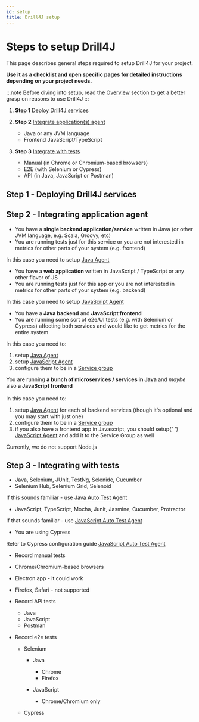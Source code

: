 ```yaml
---
id: setup
title: Drill4J setup
---
```



# Steps to setup Drill4J

This page describes general steps required to setup Drill4J for your project.<br/>

**Use it as a checklist and open specific pages for detailed instructions depending on your project needs.**<br/>

:::note
Before diving into setup, read the [Overview](/docs/overview/why-drill4j) section to get a better grasp on reasons to use Drill4J
:::

1. **Step 1** [Deploy Drill4J services](#step-1---setting-up-drill4j-services)

2. **Step 2** [Integrate application(s) agent](#step-2---integrating-application-agent)

   - Java or any JVM language
   - Frontend JavaScript/TypeScript

3. **Step 3** [Integrate with tests](#step-3---integrating-with-tests)

   - Manual (in Chrome or Chromium-based browsers)
   - E2E (with Selenium or Cypress)
   - API (in Java, JavaScript or Postman)

## Step 1 - Deploying Drill4J services

## Step 2 - Integrating application agent

<div style={{ 'border-bottom': '2px solid lightgrey' }}>
  <Tabs
    defaultValue="single-java"
    values={[
      { label: 'Java', value: 'single-java' },
      { label: 'JavaScript', value: 'single-javascript' },
      { label: 'Java + JS', value: 'java-js' },
      { label: 'Microservices', value: 'microservices' },
      { label: 'Node.js', value: 'node-js' },
    ]}
  >
    <TabItem value="single-java">
      <ul>
        <li>
          You have a <b>single backend application/service</b> written in Java (or other JVM language, e.g. Scala, Groovy, etc)
        </li>
        <li>
          You are running tests just for this service or you are not interested in metrics for other parts of your system (e.g. frontend)
        </li>
      </ul>
      In this case you need to setup <a href="/docs/installation/setup-java-agent">Java Agent</a>
    </TabItem>
    <TabItem value="single-javascript">
      <ul>
        <li>
          You have a <b>web application </b> written in JavaScript / TypeScript or any other flavor of JS
        </li>
        <li>You are running tests just for this app or you are not interested in metrics for other parts of your system (e.g. backend)</li>
      </ul>
      In this case you need to setup <a href="/docs/installation/setup-javascript-agent">JavaScript Agent</a>
    </TabItem>
    <TabItem value="java-js">
      <ul>
        <li>
          You have a <b>Java backend</b> and <b>JavaScript frontend</b>
        </li>
        <li>
          You are running some sort of e2e/UI tests (e.g. with Selenium or Cypress) affecting both services and would like to get metrics
          for the entire system
        </li>
      </ul>
      In this case you need to:
      <ol>
        <li>
          setup <a href="/docs/installation/setup-java-agent">Java Agent</a>
        </li>
        <li>
          setup <a href="/docs/installation/setup-javascript-agent">JavaScript Agent</a>
        </li>
        <li>
          configure them to be in a <a href="/docs/installation/setup-service-group">Service group</a>
        </li>
      </ol>
    </TabItem>
    <TabItem value="microservices">
      You are running <b>a bunch of microservices / services in Java</b> and <i>maybe</i> also <b>a JavaScript frontend</b>
      <br />
      <br />
      In this case you need to:
      <ol>
        <li>
          setup <a href="/docs/installation/setup-java-agent">Java Agent</a> for each of backend services (though it's optional and you may
          start with just one)
        </li>
        <li>
          configure them to be in a <a href="/docs/installation/setup-service-group">Service group</a>
        </li>
        <li>
          if you also have a frontend app in Javascript, you should setup{' '}
          <a href="/docs/installation/setup-javascript-agent">JavaScript Agent</a> and add it to the Service Group as well
        </li>
      </ol>
    </TabItem>
    <TabItem value="node-js">Currently, we do not support Node.js</TabItem>
  </Tabs>
</div>

## Step 3 - Integrating with tests

<div style={{ 'border-bottom': '2px solid lightgrey' }}>
<Tabs
  defaultValue="e2e"
  values={[
  { label: 'API', value: 'API' },
  { label: 'UI (Selenium)', value: 'selenium' },
  { label: 'UI (Cypress)', value: 'cypress' },
  { label: 'Postman', value: 'postman' },
  { label: 'Manual', value: 'manual' },
  { label: 'Unit', value: 'unit' },
  ]}
>
<TabItem value="e2e">

<ul>
  <li>Java, Selenium, JUnit, TestNg, Selenide, Cucumber</li>
  <li>Selenium Hub, Selenium Grid, Selenoid</li>
</ul>
If this sounds familiar - use <a href="/docs/installation/setup-java-autotest-agent">Java Auto Test Agent</a>

<ul>
  <li>JavaScript, TypeScript, Mocha, Junit, Jasmine, Cucumber, Protractor</li>
</ul>
If that sounds familiar - use <a href="/docs/installation/setup-js-auto-test-agent">JavaScript Auto Test Agent</a>

<ul>
  <li>You are using Cypress</li>
</ul>
Refer to Cypress configuration guide <a href="/docs/installation/setup-cypress">JavaScript Auto Test Agent</a>

</TabItem>
<TabItem value="api">
</TabItem>
</Tabs>
</div>

- Record manual tests

- Chrome/Chromium-based browsers
- Electron app - it could work
- Firefox, Safari - not supported

- Record API tests

  - Java
  - JavaScript
  - Postman

- Record e2e tests

  - Selenium

    - Java

      - Chrome
      - Firefox

    - JavaScript

      - Chrome/Chromium only

  - Cypress
